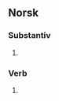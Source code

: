 ==Norsk==
===Substantiv===
'''{{PAGENAME}}'''  {{norm|nb=ja|nrm=ja|nn=ja}}

#{{no-sub-bøyningsform|be|funn|nb=ja|nrm=ja|nn=ja}}

===Verb===
'''{{PAGENAME}}'''  {{norm|nb=ja|nrm=ja}}
#{{no-verb-bøyningsform|pret|finne|nb=ja|nrm=ja}}
